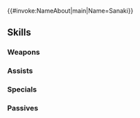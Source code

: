 {{#invoke:NameAbout|main|Name=Sanaki}}{{HeroPage Tabs}}
{{Hero Infobox
|Name=Sanaki
|Title=Begnion's Apostle
|GrowthModifier=None
|WeaponType=Red Tome
|Origin=Fire Emblem: Radiant Dawn
|Gender=Female
|MoveType=Infantry
|actorEN=Erin Fitzgerald 
|actorJP=中原麻衣
|artist=富岡二郎
|releaseDate=February 27, 2017
|poolDate=March 14, 2017
|randomStartTime=2017-03-16T07:00:00Z
|poolRarities=5
|TagID=サナキ
|InternalID=103
|cv1=9
|cv2=900100
|description=Empress of Begnion. Known as the Apostle, voice of the goddess. Young but dutiful ruler. Appears in Fire Emblem: Radiant Dawn.
|Properties=specRate_201904,resplendent,embla
|resplendentArtist=山田孝太郎
|resplendentActorEN=Sara Cravens
|resplendentStartTime=2020-05-25T07:00:00Z
|resplendentEndTime=2020-06-10T06:59:59Z
}}
{{Stats Page
|Lv1HP=16|Lv1ATK=9|Lv1SPD=7|Lv1DEF=4|Lv1RES=8
|GRHP=40|GRATK=65|GRSPD=45|GRDEF=30|GRRES=60
}}
==Skills==
===Weapons===
{{Weapons Table
|weapon1=Fire
|weapon1Default=1
|weapon1Unlock=1
|weapon2=Elfire
|weapon2Default=3
|weapon2Unlock=2
|weapon3=Bolganone
|weapon3Default=4
|weapon3Unlock=3
|weapon4=Cymbeline
|weapon4Default=5
|weapon4Unlock=5
}}
===Assists===
{{Assists Table
|assist1=Harsh Command
|assist1Default=4
|assist1Unlock=3
}}
===Specials===
{{Specials Table}}
===Passives===
{{Passives Table
|passiveA1=Triangle Adept 1
|passiveA2=Triangle Adept 2
|passiveA3=Triangle Adept 3
|passiveA1Unlock=3
|passiveA2Unlock=4
|passiveA3Unlock=5
|passiveC1=Hone Atk 1
|passiveC2=Hone Atk 2
|passiveC3=Hone Atk 3
|passiveC1Unlock=1
|passiveC2Unlock=2
|passiveC3Unlock=4
}}
{{Heroes Navbox}}